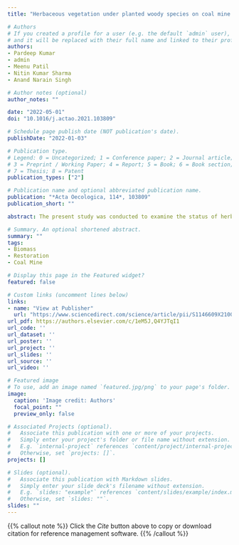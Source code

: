```yaml
---
title: "Herbaceous vegetation under planted woody species on coal mine spoil acts as a source of organic matter"

# Authors
# If you created a profile for a user (e.g. the default `admin` user), write the username (folder name) here 
# and it will be replaced with their full name and linked to their profile.
authors:
- Pardeep Kumar
- admin
- Meenu Patil
- Nitin Kumar Sharma
- Anand Narain Singh

# Author notes (optional)
author_notes: ""

date: "2022-05-01"
doi: "10.1016/j.actao.2021.103809"

# Schedule page publish date (NOT publication's date).
publishDate: "2022-01-03"

# Publication type.
# Legend: 0 = Uncategorized; 1 = Conference paper; 2 = Journal article;
# 3 = Preprint / Working Paper; 4 = Report; 5 = Book; 6 = Book section;
# 7 = Thesis; 8 = Patent
publication_types: ["2"]

# Publication name and optional abbreviated publication name.
publication: "*Acta Oecologica, 114*, 103809"
publication_short: ""

abstract: The present study was conducted to examine the status of herbaceous biomass development under rehabilitated coal mine spoil by establishing indigenous woody species in India's northern dry tropical region. Since mining activities for coal and minerals are prime industrial activities in this region; therefore, through these activities, a significant size of dry tropical forest ecosystems is destroying at unprecedented rates. Thus, the primary objective of the present study was to understand the influence of planted woody species on herbaceous biomass development. Estimation of herbaceous biomass was accomplished once in 1995 and 2007 under plantation stand of four native woody species. Among planted woody species, maximum herbaceous biomass was quantified at the 5th-year stand of *Tectona grandis* and lowest at the 17th-year stand of *Dendrocalamus strictus*. Family Poaceae contributed the maximum in herbaceous biomass production across all plantation stands. A declining trend was observed in herbaceous biomass production as the age of plantation stand increases, reflecting the impact of stand characteristics such as woody species basal cover and canopy cover on herbaceous vegetation development. Herbaceous biomass was positively correlated with species diversity at both ages of plantation stands, emphasising the facilitative role of species for organic matter build-up in disturbed habitats. However, increased competition between herbaceous species for space, nutrients and decreased penetration of light through the closed canopy of planted woody trees significantly influences herbaceous diversity under plantation stand.

# Summary. An optional shortened abstract.
summary: ""
tags:
- Biomass
- Restoration
- Coal Mine

# Display this page in the Featured widget?
featured: false

# Custom links (uncomment lines below)
links:
- name: "View at Publisher"
  url: "https://www.sciencedirect.com/science/article/pii/S1146609X21001089"
url_pdf: https://authors.elsevier.com/c/1eM5J,Q4YJTqI1
url_code: ''
url_dataset: ''
url_poster: ''
url_project: ''
url_slides: ''
url_source: ''
url_video: ''

# Featured image
# To use, add an image named `featured.jpg/png` to your page's folder. 
image:
  caption: 'Image credit: Authors' 
  focal_point: ""
  preview_only: false

# Associated Projects (optional).
#   Associate this publication with one or more of your projects.
#   Simply enter your project's folder or file name without extension.
#   E.g. `internal-project` references `content/project/internal-project/index.md`.
#   Otherwise, set `projects: []`.
projects: []

# Slides (optional).
#   Associate this publication with Markdown slides.
#   Simply enter your slide deck's filename without extension.
#   E.g. `slides: "example"` references `content/slides/example/index.md`.
#   Otherwise, set `slides: ""`.
slides: ""
---
```


{{% callout note %}}
Click the *Cite* button above to copy or download citation for reference management software.
{{% /callout %}}
